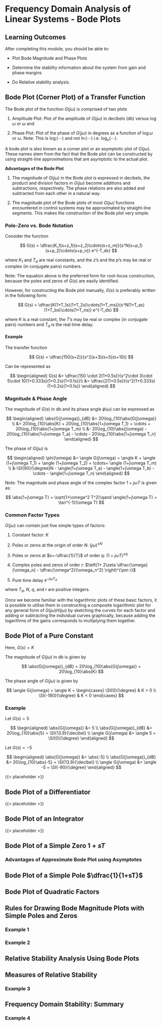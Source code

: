 # Frequency Domain Analysis of Linear Systems - Bode Plots

## Learning Outcomes {.unnumbered}

After completing this module, you should be able to:

-   Plot Bode Magnitude and Phase Plots

-   Determine the stability information about the system from gain and phase margins

-   Do Relative stability analysis.

## Bode Plot (Corner Plot) of a Transfer Function

The Bode plot of the function $G(j\omega)$ is comprised of two plots

1.  Amplitude Plot: Plot of the amplitude of $G(j\omega)$ in decibels ($\unit{\decibel}$) versus $\log{\omega}$ or $\omega$ and

2.  Phase Plot: Plot of the phase of $G(j\omega)$ in degrees as a function of $\log{\omega}$ or $\omega$. Note: This is $\log(\cdots)$ and not $\ln(\cdots)$ i.e. $\log_e(\cdots)$.

A bode plot is also known as a corner plot or an asymptotic plot of $G(j\omega)$. These names stem from the fact that the Bode plot can be constructed by using straight-line approximations that are asymptotic to the actual plot.

**Advantages of the Bode Plot**

1.  The magnitude of $G(j\omega)$ in the Bode plot is expressed in decibels, the product and division factors in $G(j\omega)$ become additions and subtractions, respectively. The phase relations are also added and subtracted from each other in a natural way.

2.  The magnitude plot of the Bode plots of most $G(j\omega)$ functions encountered in control systems may be approximated by straight-line segments. This makes the construction of the Bode plot very simple.

### Pole-Zero vs. Bode Notation

Consider the function

$$
    G(s) = \dfrac{K_1(s+z_1)(s+z_2)\cdots(s+z_m)}{s^N(s+p_1)(s+p_2)\cdots(s+p_n)} e^{-T_ds}
$$

where $K_1$ and $T_d$ are real constants, and the $z$'s and the $p$'s may be real or complex (in conjugate pairs) numbers.

Note: The equation above is the preferred form for root-locus construction, because the poles and zeros of $G(s)$ are easily identified.

However, for constructing the Bode plot manually, $G(s)$ is preferably written in the following form:

$$
    G(s) = \dfrac{K(1+T_1s)(1+T_2s)\cdots(1+T_ms)}{s^N(1+T_as)(1+T_bs)\cdots(1+T_ns)} e^{-T_ds}
$$

where $K$ is a real constant, the $T$'s may be real or complex (in conjugate pairs) numbers and $T_d$ is the real time delay.

#### Example

The transfer function

$$
    G(s) = \dfrac{150(s+2)}{s^2(s+3)(s+5)(s+10)}
$$

Can be represented as

$$
\begin{aligned}
    G(s) &= \dfrac{150 \cdot 2(1+0.5s)}{s^2\cdot 3\cdot 5\cdot 10(1+0.333s)(1+0.2s)(1+0.1s)}\\
    &= \dfrac{2(1+0.5s)}{s^2(1+0.333s)(1+0.2s)(1+0.1s)}
\end{aligned}
$$

### Magnitude & Phase Angle

The magnitude of $G(s)$ in $\unit{\decibel}$ and its phase angle $\phi(\omega)$ can be expressed as

$$
\begin{aligned}
    \abs{G(j\omega)}_{dB} &= 20\log_{10}\abs{G(j\omega)} \\
    &= 20\log_{10}\abs{K} + 20\log_{10}\abs{1+j\omega T_1} + \cdots + 20\log_{10}\abs{1+j\omega T_m} \\
    &- 20\log_{10}\abs{j\omega} - 20\log_{10}\abs{1+j\omega T_a} - \cdots - 20\log_{10}\abs{1+j\omega T_n}
\end{aligned}
$$

The phase of $G(j\omega)$ is

$$
\begin{aligned}
    \phi(\omega) &= \angle G(j\omega) = \angle K + \angle (1+j\omega T_1) + \angle (1+j\omega T_2) + \cdots+ \angle (1+j\omega T_m) \\
    &-\SI{90}{\degree}N - \angle(1+j\omega T_a) - \angle(1+j\omega T_b) - \cdots - \angle(1+j\omega T_n)
\end{aligned}
$$

Note: The magnitude and phase angle of the complex factor $1+j\omega T$ is given as:

$$
    \abs{1+j\omega T} = \sqrt{1+\omega^2 T^2}\qand \angle(1+j\omega T) = \tan^{-1}(\omega T)
$$

### Common Factor Types

$G(j\omega)$ can contain just five simple types of factors:

1.  Constant factor: $K$

2.  Poles or zeros at the origin of order $N$: $(j\omega)^{\pm N}$

3.  Poles or zeros at $s=-\dfrac{1}{T}$ of order $q$: $(1+j\omega T)^{\pm q}$

4.  Complex poles and zeros of order $r$: $\left(1+ 2\zeta \dfrac{\omega}{\omega_n} - \dfrac{\omega^2}{\omega_n^2} \right)^{\pm r}$

5.  Pure time delay $e^{-j\omega T_d}$

where $T_d$, $N$, $q$, and $r$ are positive integers.

Once we become familiar with the logarithmic plots of these basic factors, it is possible to utilise them in constructing a composite logarithmic plot for any general form of $G(j\omega)H(j\omega)$ by sketching the curves for each factor and adding or subtracting the individual curves graphically, because adding the logarithms of the gains corresponds to multiplying them together.

## Bode Plot of a Pure Constant

Here, $G(s) = K$

The magnitude of $G(j\omega)$ in $\unit{\decibel}$ is given by

$$
    \abs{G(j\omega)}_{dB} = 20\log_{10}\abs{G(j\omega)} = 20\log_{10}\abs{K} 
$$

The phase angle of $G(j\omega)$ is given by

$$
    \angle G(j\omega) = \angle K = 
    \begin{cases}
        \SI{0}{\degree} & K > 0 \\
        \SI{-180}{\degree} & K < 0
    \end{cases}
$$

### Example

:::::{layout=[[50,-5,50]] fig-pos="h!"}
:::{#first-column}
Let $G(s)=5$

$$
\begin{aligned}
    \abs{G(j\omega)} &= 5 \\
    \abs{G(j\omega)}_{dB} &= 20\log_{10}\abs{5} = \SI{13.9}{\decibel} \\
    \angle G(j\omega) &= \angle 5 = \SI{0}{\degree}
\end{aligned}
$$

Let $G(s) = -5$

$$
\begin{aligned}
    \abs{G(j\omega)} &= \abs{-5} \\
    \abs{G(j\omega)}_{dB} &= 20\log_{10}\abs{-5} = \SI{13.9}{\decibel} \\
    \angle G(j\omega) &= \angle -5 = \SI{-90}{\degree}
\end{aligned}
$$
:::

:::{#second-column}
{{< placeholder >}}
:::
:::::

## Bode Plot of a Differentiator

:::::{layout=[[50,-5,50]] fig-pos="h!"}

:::{#first-column}

:::

:::{#second-column}
{{< placeholder >}}
:::
:::::

## Bode Plot of an Integrator

:::::{layout=[[50,-5,50]] fig-pos="h!"}

:::{#first-column}

:::

:::{#second-column}
{{< placeholder >}}
:::
:::::

## Bode Plot of a Simple Zero $1+sT$

### Advantages of Approximate Bode Plot using Asymptotes

## Bode Plot of a Simple Pole $\dfrac{1}{1+sT}$

## Bode Plot of Quadratic Factors

## Rules for Drawing Bode Magnitude Plots with Simple Poles and Zeros

### Example 1

### Example 2

## Relative Stability Analysis Using Bode Plots

## Measures of Relative Stability

### Example 3

## Frequency Domain Stability: Summary

### Example 4